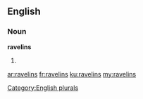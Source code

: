 ==English==

===Noun===
'''ravelins'''

# {{plural of|ravelin}}

[[Category:English plurals]]

[[ar:ravelins]]
[[fr:ravelins]]
[[ku:ravelins]]
[[my:ravelins]]
